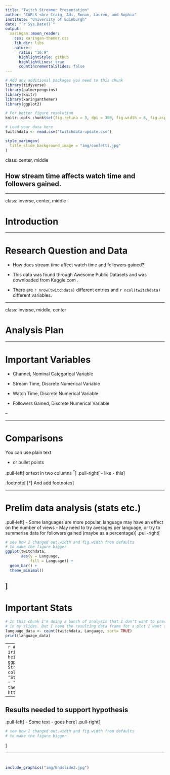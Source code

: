 ```yaml
---
title: "Twitch Streamer Presentation"
author: "CARLS <br> Craig, Adi, Ronan, Lauren, and Sophia"
institute: "University of Edinburgh"
date: "`r Sys.Date()`"
output:
  xaringan::moon_reader:
    css: xaringan-themer.css
    lib_dir: libs
    nature:
      ratio: "16:9"
      highlightStyle: github
      highlightLines: true
      countIncrementalSlides: false
---
```


```r
# Add any additional packages you need to this chunk
library(tidyverse)
library(palmerpenguins)
library(knitr)
library(xaringanthemer)
library(ggplot2)
```

```r
# For better figure resolution
knitr::opts_chunk$set(fig.retina = 3, dpi = 300, fig.width = 6, fig.asp = 0.618, out.width = "80%")
```

```r
# Load your data here
twitchdata <- read.csv("twitchdata-update.csv")
```

```r
style_xaringan(
  title_slide_background_image = "img/confetti.jpg"
)
```

class: center, middle

## How stream time affects watch time and followers gained.

---

class: inverse, center, middle

# Introduction

---

# Research Question and Data

- How does stream time affect watch time and followers gained?

- This data was found through Awesome Public Datasets and was downloaded from Kaggle.com .

- There are `r nrow(twitchdata)` different entries and `r ncol(twitchdata)` different variables.


---

class: inverse, middle, center

# Analysis Plan

---

# Important Variables

- Channel, Nominal Categorical Variable 

- Stream Time, Discrete Numerical Variable

- Watch Time, Discrete Numerical Variable 

- Followers Gained, Discrete Numerical Variable

--


---

# Comparisons

You can use plain text

- or bullet points

.pull-left[
or text in two columns $^*$
]
.pull-right[
- like
- this
]

.footnote[
[*] And add footnotes
]

---

# Prelim data analysis (stats etc.)

.pull-left[
- Some languages are more popular, language may have an effect on the number of views
- May need to try averages per language, or try to summerise data for followers gained (maybe as a percentage)
]
.pull-right[
```r
# see how I changed out.width and fig.width from defaults
# to make the figure bigger
ggplot(twitchdata, 
       aes(y = Language,
           fill = Language)) +
  geom_bar() +
  theme_minimal()
```
]
---

# Important Stats

```r
# In this chunk I'm doing a bunch of analysis that I don't want to present 
# in my slides. But I need the resulting data frame for a plot I want to present.
language_data <- count(twitchdata, Language, sort= TRUE)
print(language_data)
```
---
```r
# Code hidden with echo = FALSE
# Uses modified iris dataset from previous chunk
# Play around with height and width until you're happy with the look
ggplot(data = twitchdata, 
       mapping = aes(x = Stream.time.minutes., 
                     y = Followers.gained,
                     color=Language)) +
                 geom_point() + 
                 labs (title = "Stream Time to Followers Gained",
                       subtitle = "",
                       x = "Stream Time (min)",
                       y = "Followers Gained") +
                 theme_minimal() # theme options: https://ggplot2.tidyverse.org/reference/ggtheme.html
```

---

## Results needed to support hypothesis

.pull-left[
- Some text
- goes here
]
.pull-right[
```r
# see how I changed out.width and fig.width from defaults
# to make the figure bigger
```
]

---

# 

```r
include_graphics("img/Endslide2.jpg")
```




